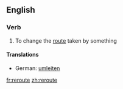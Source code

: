 ==English==

===Verb===
{{en-verb|rerout|ing}}

# To change the [[route]] taken by something

====Translations====
{{trans-top|to change the route taken by something}}
*German: [[umleiten]]
{{trans-mid}}
{{trans-bottom}}

[[fr:reroute]]
[[zh:reroute]]